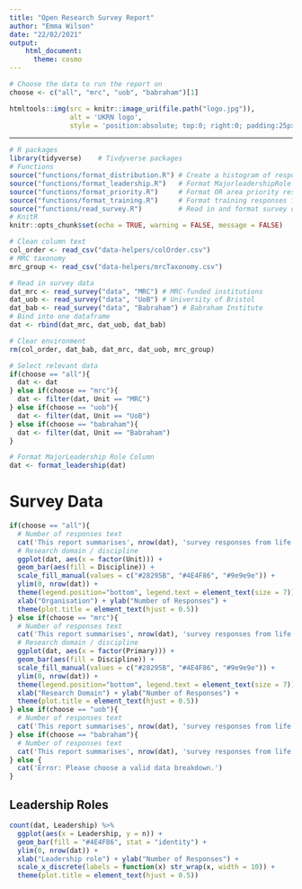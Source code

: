 ```yaml
---
title: "Open Research Survey Report"
author: "Emma Wilson"
date: "22/02/2021"
output: 
    html_document:
      theme: cosmo
---
```


```r
# Choose the data to run the report on
choose <- c("all", "mrc", "uob", "babraham")[1]
```

```r
htmltools::img(src = knitr::image_uri(file.path("logo.jpg")), 
               alt = 'UKRN logo', 
               style = 'position:absolute; top:0; right:0; padding:25px 250px;')
```

---

```r
# R packages
library(tidyverse)    # Tivdyverse packages
# Functions
source("functions/format_distribution.R") # Create a histogram of responses
source("functions/format_leadership.R")   # Format MajorleadershipRole for graph
source("functions/format_priority.R")     # Format OR area priority responses
source("functions/format_training.R")     # Format training responses for graph
source("functions/read_survey.R")         # Read in and format survey data
# KnitR
knitr::opts_chunk$set(echo = TRUE, warning = FALSE, message = FALSE)
```

```r
# Clean column text
col_order <- read_csv("data-helpers/colOrder.csv")
# MRC taxonomy
mrc_group <- read_csv("data-helpers/mrcTaxonomy.csv")

# Read in survey data
dat_mrc <- read_survey("data", "MRC") # MRC-funded institutions
dat_uob <- read_survey("data", "UoB") # University of Bristol
dat_bab <- read_survey("data", "Babraham") # Babraham Institute
# Bind into one dataframe
dat <- rbind(dat_mrc, dat_uob, dat_bab)

# Clear environment
rm(col_order, dat_bab, dat_mrc, dat_uob, mrc_group)

# Select relevant data
if(choose == "all"){
  dat <- dat
} else if(choose == "mrc"){
  dat <- filter(dat, Unit == "MRC")
} else if(choose == "uob"){
  dat <- filter(dat, Unit == "UoB")
} else if(choose == "babraham"){
  dat <- filter(dat, Unit == "Babraham")
}

# Format MajorLeadership Role Column
dat <- format_leadership(dat)
```

# Survey Data
<!-- fix factors in graphs -->

```r
if(choose == "all"){
  # Number of responses text
  cat('This report summarises', nrow(dat), 'survey responses from life and health sciences researchers at Medical Research Council (MRC)-funded institutions, The University of Bristol, and The Babraham Institute. \n\n')
  # Research domain / discipline
  ggplot(dat, aes(x = factor(Unit))) +
  geom_bar(aes(fill = Discipline)) +
  scale_fill_manual(values = c("#28295B", "#4E4F86", "#9e9e9e")) +
  ylim(0, nrow(dat)) +
  theme(legend.position="bottom", legend.text = element_text(size = 7)) +
  xlab("Organisation") + ylab("Number of Responses") +
  theme(plot.title = element_text(hjust = 0.5))
} else if(choose == "mrc"){
  # Number of responses text
  cat('This report summarises', nrow(dat), 'survey responses from life and health sciences researchers at Medical Research Council (MRC)-funded institutions. \n\n')
  # Research domain / discipline
  ggplot(dat, aes(x = factor(Primary))) +
  geom_bar(aes(fill = Discipline)) +
  scale_fill_manual(values = c("#28295B", "#4E4F86", "#9e9e9e")) +
  ylim(0, nrow(dat)) +
  theme(legend.position="bottom", legend.text = element_text(size = 7)) +
  xlab("Research Domain") + ylab("Number of Responses") +
  theme(plot.title = element_text(hjust = 0.5))
} else if(choose == "uob"){
  # Number of responses text
  cat('This report summarises', nrow(dat), 'survey responses from life and health sciences researchers at The University of Bristol.')
} else if(choose == "babraham"){
  # Number of responses text
  cat('This report summarises', nrow(dat), 'survey responses from life sciences researchers at The Babraham Institute.')
} else {
  cat('Error: Please choose a valid data breakdown.')
}
```

## Leadership Roles

```r
count(dat, Leadership) %>%
  ggplot(aes(x = Leadership, y = n)) +
  geom_bar(fill = "#4E4F86", stat = "identity") +
  ylim(0, nrow(dat)) +
  xlab("Leadership role") + ylab("Number of Responses") +
  scale_x_discrete(labels = function(x) str_wrap(x, width = 10)) +
  theme(plot.title = element_text(hjust = 0.5))
```

